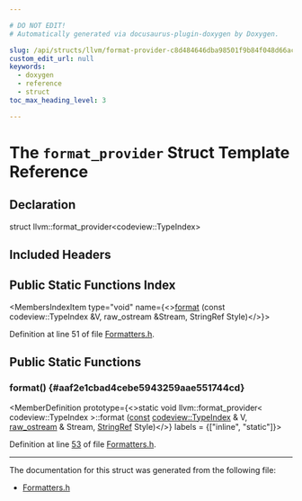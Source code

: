 ```yaml
---

# DO NOT EDIT!
# Automatically generated via docusaurus-plugin-doxygen by Doxygen.

slug: /api/structs/llvm/format-provider-c8d484646dba98501f9b84f048d66ace
custom_edit_url: null
keywords:
  - doxygen
  - reference
  - struct
toc_max_heading_level: 3

---
```





# The `format_provider` Struct Template Reference

<DoxygenPage pluginConfig={pluginConfig}>



## Declaration

<CodeBlock>struct llvm::format_provider&lt;codeview::TypeIndex&gt;</CodeBlock>

## Included Headers

<IncludesList>
<IncludesListItem
  filePath="llvm/DebugInfo/CodeView/Formatters.h"
  permalink="/docs/api/files/include/include/llvm/include/llvm/debuginfo/include/llvm/debuginfo/codeview/formatters-h"
  isLocal="true" />
</IncludesList>

## Public Static Functions Index

<MembersIndex>

<MembersIndexItem
  type="void"
  name={<><a href="#aaf2e1cbad4cebe5943259aae551744cd">format</a> (const codeview::TypeIndex &amp;V, raw&#95;ostream &amp;Stream, StringRef Style)</>}>
</MembersIndexItem>

</MembersIndex>


Definition at line 51 of file <a href="/docs/api/files/include/include/llvm/include/llvm/debuginfo/include/llvm/debuginfo/codeview/formatters-h">Formatters.h</a>.

<SectionDefinition>

## Public Static Functions

### format() {#aaf2e1cbad4cebe5943259aae551744cd}

<MemberDefinition
  prototype={<>static void llvm::format&#95;provider&lt; codeview::TypeIndex &gt;::format (<a href="/docs/api/files/lib/lib/target/lib/target/aarch64/aarch64promoteconstant-cpp/#a90f8350fecae261c25be85d38b451bff">const</a> <a href="/docs/api/classes/llvm/codeview/typeindex">codeview::TypeIndex</a> &amp; V, <a href="/docs/api/classes/llvm/raw-ostream">raw&#95;ostream</a> &amp; Stream, <a href="/docs/api/classes/llvm/stringref">StringRef</a> Style)</>}
  labels = {["inline", "static"]}>

Definition at line <a href="/docs/api/files/include/include/llvm/include/llvm/debuginfo/include/llvm/debuginfo/codeview/formatters-h/#l00053">53</a> of file <a href="/docs/api/files/include/include/llvm/include/llvm/debuginfo/include/llvm/debuginfo/codeview/formatters-h">Formatters.h</a>.
</MemberDefinition>

</SectionDefinition>

<hr/>

The documentation for this struct was generated from the following file:

<ul>
<li><a href="/docs/api/files/include/include/llvm/include/llvm/debuginfo/include/llvm/debuginfo/codeview/formatters-h">Formatters.h</a></li>
</ul>

</DoxygenPage>
